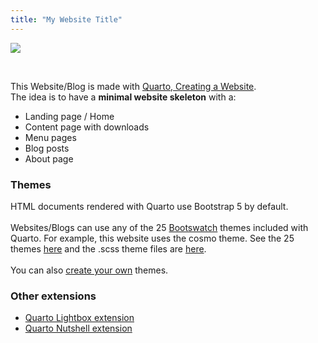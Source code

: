 ```yaml
---
title: "My Website Title"
---
```


![](images/hands-holding-word-welcome.jpg)

\

This Website/Blog is made with [Quarto, Creating a Website](https://quarto.org/docs/websites/).\
The idea is to have a **minimal website skeleton** with a:

-   Landing page / Home
-   Content page with downloads
-   Menu pages
-   Blog posts
-   About page


### Themes

HTML documents rendered with Quarto use Bootstrap 5 by default.\
\
Websites/Blogs can use any of the 25 [Bootswatch](https://bootswatch.com) themes included with Quarto. For example, this website uses the cosmo theme. See the 25 themes [here](https://quarto.org/docs/output-formats/html-themes.html) and the .scss theme files are [here](https://github.com/quarto-dev/quarto-cli/tree/main/src/resources/formats/html/bootstrap/themes).\
\
You can also [create your own](https://quarto.org/docs/output-formats/html-themes.html#theme-options) themes.\

### Other extensions

-   [Quarto Lightbox extension](https://github.com/quarto-ext/lightbox)
-   [Quarto Nutshell extension](https://github.com/schochastics/quarto-nutshell)
